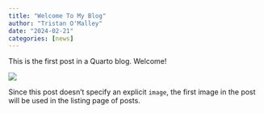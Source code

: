 ```yaml
---
title: "Welcome To My Blog"
author: "Tristan O'Malley"
date: "2024-02-21"
categories: [news]
---
```


This is the first post in a Quarto blog. Welcome!

![](thumbnail.jpg)

Since this post doesn't specify an explicit `image`, the first image in the post will be used in the listing page of posts.
